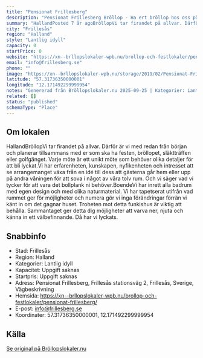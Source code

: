 ```yaml
---
title: "Pensionat Frillesberg"
description: "Pensionat Frillesberg Bröllop - Ha ert bröllop hos oss på Pensionat Frillesberg. Se vår fina Bröllopslokal. Skicka gärna en förfrågan så hjälper vi Er!"
summary: "HallandPosted 7 år agoBröllopVi tar firandet på allvar. Därför är vi med redan från början och planerar tillsammans med er som ska ha festen, bröllopet, släktträffen eller golfgänget. Varje möte är…"
city: "Frillesås"
region: "Halland"
style: "Lantlig idyll"
capacity: 0
startPrice: 0
website: "https://xn--brllopslokaler-wpb.nu/brollop-och-festlokaler/pensionat-frillesberg/"
email: "info@frillesberg.se"
phone: ""
image: "https://xn--brllopslokaler-wpb.nu/storage/2019/02/Pensionat-Frillesberg-brollopfrillesas-1.webp"
latitude: "57.31736350000001"
longitude: "12.171492299999954"
notes: "Genererad från Bröllopslokaler.nu 2025-09-25 | Kategorier: Lantlig idyll"
related: []
status: "published"
schemaType: "Place"
---
```


## Om lokalen

HallandBröllopVi tar firandet på allvar. Därför är vi med redan från början och planerar tillsammans med er som ska ha festen, bröllopet, släktträffen eller golfgänget. Varje möte är ett unikt möte som behöver olika detaljer för att bli lyckat.Vi har erfarenheten, kunskapen, nyfikenheten och intresset att se arrangemanget växa från en idé till dess att gästerna går hem eller upp på andra våningen för att sova i något av våra tolv rum. Och vi säger vad vi tycker för att vara det bollplank ni behöver.BoendeVi har inrett alla badrum med egen design och med olika naturmaterial. Vi har tapetserat utifrån vad rummet ger för möjligheter och numera gör vi inga förändringar förrän vi känt in om det gagnar huset. Troheten mot detta funkishus är viktig att behålla. Sammantaget ger detta dig möjligheter att varva ner, njuta och känna in ett välbefinnande. Då har vi lyckats.

## Snabbinfo

- Stad: Frillesås
- Region: Halland
- Kategorier: Lantlig idyll
- Kapacitet: Uppgift saknas
- Startpris: Uppgift saknas
- Adress: Pensionat Frillesberg, Frillesås stationsväg 2, Frillesås, Sverige, Vägbeskrivning
- Hemsida: https://xn--brllopslokaler-wpb.nu/brollop-och-festlokaler/pensionat-frillesberg/
- E-post: info@frillesberg.se
- Koordinater: 57.31736350000001, 12.171492299999954

## Källa

[Se original på Bröllopslokaler.nu](https://xn--brllopslokaler-wpb.nu/brollop-och-festlokaler/pensionat-frillesberg/)
